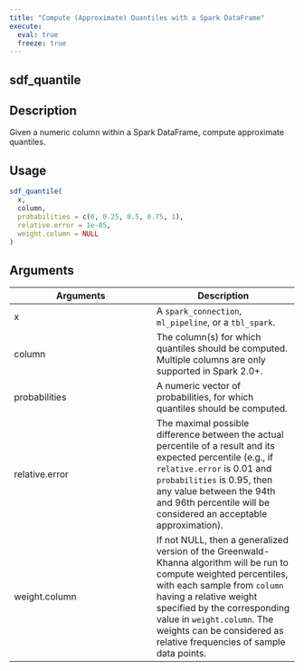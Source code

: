 ```yaml
---
title: "Compute (Approximate) Quantiles with a Spark DataFrame"
execute:
  eval: true
  freeze: true
---
```


## sdf_quantile

## Description
Given a numeric column within a Spark DataFrame, compute approximate quantiles.


## Usage
```r
sdf_quantile(
  x,
  column,
  probabilities = c(0, 0.25, 0.5, 0.75, 1),
  relative.error = 1e-05,
  weight.column = NULL
)
```

## Arguments
|Arguments|Description|
|---|---|
| x | A `spark_connection`, `ml_pipeline`, or a `tbl_spark`. |
| column | The column(s) for which quantiles should be computed. Multiple columns are only supported in Spark 2.0+. |
| probabilities | A numeric vector of probabilities, for which quantiles should be computed. |
| relative.error | The maximal possible difference between the actual percentile of a result and its expected percentile (e.g., if `relative.error` is 0.01 and `probabilities` is 0.95, then any value between the 94th and 96th percentile will be considered an acceptable approximation). |
| weight.column | If not NULL, then a generalized version of the Greenwald- Khanna algorithm will be run to compute weighted percentiles, with each sample from `column` having a relative weight specified by the corresponding value in `weight.column`. The weights can be considered as relative frequencies of sample data points. |








